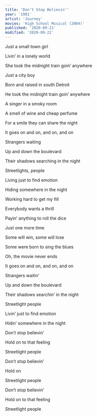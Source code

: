 ```yaml
---
title: 'Don’t Stop Believin’'
year: '1981'
artist: 'Journey'
movies: 'High School Musical (2004)'
published: '2020-09-21'
modified: '2020-09-22'
---
```


<Section>

Just a small town girl

Livin&rsquo; in a lonely world

She took the midnight train goin&rsquo; anywhere

</Section>


<Section>

Just a city boy

Born and raised in south Detroit

He took the midnight train goin&rsquo; anywhere

</Section>

<Section>

A singer in a smoky room

A smell of wine and cheap perfume

For a smile they can share the night

It goes on and on, and on, and on

</Section>

<Section>

Strangers waiting

Up and down the boulevard

Their shadows searching in the night

</Section>

<Section>

Streetlights, people

Living just to find emotion

Hiding somewhere in the night

</Section>

<Section>

Working hard to get my fill

Everybody wants a thrill

Payin&rsquo; anything to roll the dice

Just one more time

</Section>

<Section>

Some will win, some will lose

Some were born to sing the blues

Oh, the movie never ends

It goes on and on, and on, and on

</Section>

<Section>

Strangers waitin&rsquo;

Up and down the boulevard

Their shadows searchin&rsquo; in the night

Streetlight people

Livin&rsquo; just to find emotion

Hidin&rsquo; somewhere in the night

</Section>

<Section>

Don&rsquo;t stop believin&rsquo;

Hold on to that feeling

Streetlight people

Don&rsquo;t stop believin&rsquo;

Hold on

Streetlight people

Don&rsquo;t stop believin&rsquo;

Hold on to that feeling

Streetlight people

</Section>
